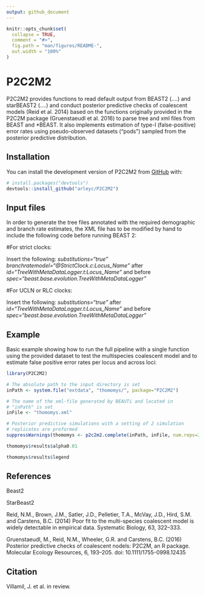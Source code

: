 ```yaml
---
output: github_document
---
```


<!-- README.md is generated from README.Rmd. Please edit that file -->

```r
knitr::opts_chunk$set(
  collapse = TRUE,
  comment = "#>",
  fig.path = "man/figures/README-",
  out.width = "100%"
)
```

# P2C2M2

<!-- badges: start -->
<!-- badges: end -->

P2C2M2 provides functions to read default output from BEAST2 
  (....) and starBEAST2 (....) and conduct posterior predictive       checks of coalescent models (Reid et al. 2014) based on the         functions originally provided in the P2C2M package (Gruenstaeudl    et al. 2016) to parse tree and xml files from BEAST and *BEAST.
  It also implements estimation of type-I (false-positive) error      rates using pseudo-observed datasets ("pods") sampled from the      posterior predictive distribution.

## Installation

You can install the development version of P2C2M2 from [GitHub](https://github.com/) with:

``` r
# install.packages("devtools")
devtools::install_github("arleyc/P2C2M2")
```

## Input files

In order to generate the tree files annotated with the required demographic
and branch rate estimates, the XML file has to be modified by hand to include
the following code before running BEAST 2:

#For strict clocks:

Insert the following: <em>substitutions="true" branchratemodel="\@StrictClock.c:Locus_Name"</em> after <em>id="TreeWithMetaDataLogger.t:Locus_Name"</em> 
and before <em>spec="beast.base.evolution.TreeWithMetaDataLogger"</em>

#For UCLN or RLC clocks:

Insert the following: <em>substitutions="true"</em>
after <em>id="TreeWithMetaDataLogger.t:Locus_Name"</em> 
and before <em>spec="beast.base.evolution.TreeWithMetaDataLogger"</em>

## Example

Basic example showing how to run the full pipeline with a single function using the provided dataset to test the multispecies coalescent model and to estimate false positive error rates per locus and across loci:

```r
library(P2C2M2)

# The absolute path to the input directory is set
inPath <- system.file("extdata", "thomomys/", package="P2C2M2")

# The name of the xml-file generated by BEAUTi and located in 
# "inPath" is set
inFile <- "thomomys.xml"

# Posterior predictive simulations with a setting of 2 simulation 
# replicates are preformed
suppressWarnings(thomomys <- p2c2m2.complete(inPath, inFile, num.reps=2, error.rate = TRUE))

thomomys$results$alpha0.01

thomomys$results$legend
```

## References

Beast2

StarBeast2

Reid, N.M., Brown, J.M., Satler, J.D., Pelletier, T.A., McVay, J.D., Hird, S.M. and Carstens, B.C. (2014) Poor fit to the multi-species coalescent model is widely detectable in empirical data. Systematic Biology, 63, 322--333.

Gruenstaeudl, M., Reid, N.M., Wheeler, G.R. and Carstens, B.C. (2016) Posterior predictive checks of coalescent nodels: P2C2M, an R package. Molecular Ecology Resources, 6, 193--205. doi: 10.1111/1755-0998.12435

## Citation

Villamil, J. et al. in review.
